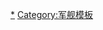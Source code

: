 {{Navbox
| name = 航空母艦
| title = [[航空母艦]]

| group1 = 現在的分類
| list1 = [[超級航空母艦]]/ [[艦隊航空母艦]] / [[核動力航空母艦]] / [[輕型航空母艦]] / [[直昇機航空母艦]]

| group2 = 過去的分類
| list2 = [[多段式甲板航空母艦]] / [[改裝航空母艦]] / [[護衛航空母艦]] / [[反潛航空母艦]] / [[制海艦]]

| group3 = 航艦以外使用飛機的艦船
| list3 = [[兩棲攻擊艦]] / [[直昇機登陸艦]]

| group4 = 過去曾使用飛機的艦船
| list4 = [[水上飛機母艦]] / [[弹射飞机商船]] / [[商船航空母艦]] / [[特TL型]] / [[航空戰艦]] / [[航空巡洋艦]] / [[氣球母艦]] / [[陸軍特殊船]]

}}<noinclude>

[[Category:航空母舰类型|*]]
[[Category:军舰模板]]
</noinclude>